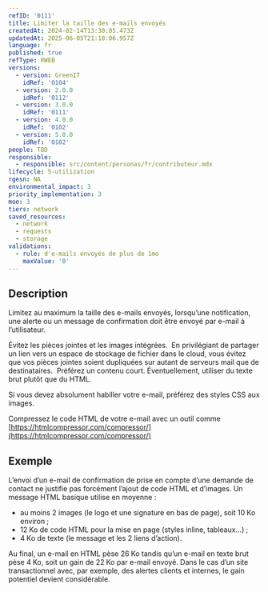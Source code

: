 ```yaml
---
refID: '0111'
title: Limiter la taille des e-mails envoyés
createdAt: 2024-02-14T13:30:05.473Z
updatedAt: 2025-06-05T21:18:06.957Z
language: fr
published: true
refType: RWEB
versions:
  - version: GreenIT
    idRef: '0104'
  - version: 2.0.0
    idRef: '0112'
  - version: 3.0.0
    idRef: '0111'
  - version: 4.0.0
    idRef: '0102'
  - version: 5.0.0
    idRef: '0102'
people: TBD
responsible:
  - responsible: src/content/personas/fr/contributeur.mdx
lifecycle: 5-utilization
rgesn: NA
environmental_impact: 3
priority_implementation: 3
moe: 3
tiers: network
saved_resources:
  - network
  - requests
  - storage
validations:
  - rule: d'e-mails envoyés de plus de 1mo
    maxValue: '0'
---
```


## Description

Limitez au maximum la taille des e-mails envoyés, lorsqu’une notification, une alerte ou un message de confirmation doit être envoyé par e-mail à l’utilisateur.

Évitez les pièces jointes et les images intégrées.  En privilégiant de partager un lien vers un espace de stockage de fichier dans le cloud, vous évitez que vos pièces jointes soient dupliquées sur autant de serveurs mail que de destinataires. 
Préférez un contenu court. Éventuellement, utiliser du texte brut plutôt que du HTML.

Si vous devez absolument habiller votre e-mail, préférez des styles CSS aux images. 

Compressez le code HTML de votre e-mail avec un outil comme [https://htmlcompressor.com/compressor/](https://htmlcompressor.com/compressor/)

## Exemple

L’envoi d’un e-mail de confirmation de prise en compte d’une demande de contact ne justifie pas forcément  l’ajout de code HTML et d’images. Un message HTML basique utilise en moyenne :

* au moins 2 images (le logo et une signature en bas de page), soit 10 Ko environ ;
* 12 Ko de code HTML pour la mise en page (styles inline, tableaux…) ;
* 4 Ko de texte (le message et les 2 liens d’action).

Au final, un e-mail en HTML pèse 26 Ko tandis qu’un e-mail en texte brut pèse 4 Ko, soit un gain de 22 Ko par e-mail envoyé. Dans le cas d’un site transactionnel avec, par exemple, des alertes clients et internes, le gain potentiel devient considérable.
